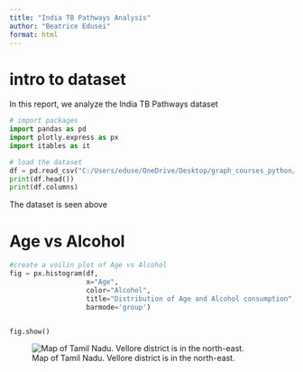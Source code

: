 ```yaml
---
title: "India TB Pathways Analysis"
author: "Beatrice Edusei"
format: html
---
```


# intro to dataset

In this report, we analyze the India TB Pathways dataset


```python
# import packages
import pandas as pd
import plotly.express as px 
import itables as it

# load the dataset
df = pd.read_csv("C:/Users/eduse/OneDrive/Desktop/graph_courses_python/india.csv")
print(df.head())
print(df.columns)
```

The dataset  is seen above

# Age vs Alcohol

```python
#create a voilin plot of Age vs Alcohol
fig = px.histogram(df, 
                   x="Age", 
                   color="Alcohol",  
                   title="Distribution of Age and Alcohol consumption",
                   barmode='group')  


fig.show()
```

![Map of Tamil Nadu. Vellore district is in the north-east.](C:\Users\eduse\OneDrive\Desktop\graph_courses_python\intro_to_quarto2\images\tndistrict_1.png)






 
